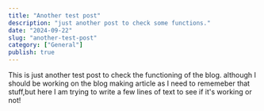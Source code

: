 ```yaml
---
title: "Another test post"
description: "just another post to check some functions."
date: "2024-09-22"
slug: "another-test-post"
category: ["General"]
publish: true
---
```


This is just another test post to check the functioning of the blog. although I should be working on the blog making article as
I need to rememeber that stuff,but here I am trying to write a few lines of text to see if it's working or not!
